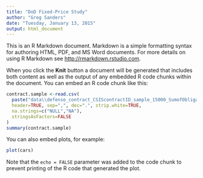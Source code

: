 ```yaml
---
title: "DoD Fixed-Price Study"
author: "Greg Sanders"
date: "Tuesday, January 13, 2015"
output: html_document
---
```


This is an R Markdown document. Markdown is a simple formatting syntax for authoring HTML, PDF, and MS Word documents. For more details on using R Markdown see <http://rmarkdown.rstudio.com>.

When you click the **Knit** button a document will be generated that includes both content as well as the output of any embedded R code chunks within the document. You can embed an R code chunk like this:

```r
contract.sample <-read.csv(
  paste("data\\defense_contract_CSIScontractID_sample_15000_SumofObligatedAmount.csv",sep=""),
  header=TRUE, sep=",", dec=".", strip.white=TRUE, 
  na.strings=c("NULL","NA"),
  stringsAsFactors=FALSE
)
summary(contract.sample)
```

You can also embed plots, for example:

```r
plot(cars)
```

Note that the `echo = FALSE` parameter was added to the code chunk to prevent printing of the R code that generated the plot.
